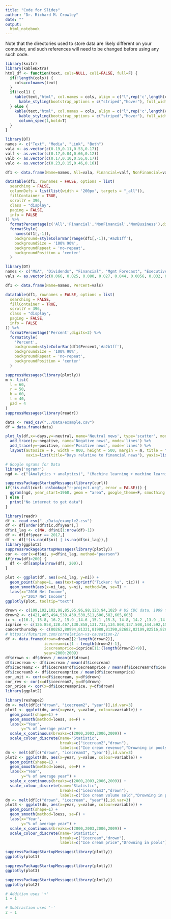 ```yaml
---
title: "Code for Slides"
author: "Dr. Richard M. Crowley"
date: ""
output:
  html_notebook
---
```


Note that the directories used to store data are likely different on your computer, and such references will need to be changed before using any such code.

```r
library(knitr)
library(kableExtra)
html_df <- function(text, cols=NULL, col1=FALSE, full=F) {
  if(!length(cols)) {
    cols=colnames(text)
  }
  if(!col1) {
    kable(text,"html", col.names = cols, align = c("l",rep('c',length(cols)-1))) %>%
      kable_styling(bootstrap_options = c("striped","hover"), full_width=full)
  } else {
    kable(text,"html", col.names = cols, align = c("l",rep('c',length(cols)-1))) %>%
      kable_styling(bootstrap_options = c("striped","hover"), full_width=full) %>%
      column_spec(1,bold=T)
  }
}
```

```r
library(DT)
names <- c("Text", "Media", "Link", "Both")
vala <- as.vector(c(0.19,0.11,0.53,0.17))
valf <- as.vector(c(0.17,0.04,0.66,0.12))
valb <- as.vector(c(0.17,0.10,0.56,0.17))
valo <- as.vector(c(0.23,0.15,0.46,0.16))

df1 <- data.frame(Name=names, All=vala, Financial=valf, NonFinancial=valb, NonBusiness=valo)

datatable(df1, rownames = FALSE, options = list(
  searching = FALSE,
  columnDefs = list(list(width = '200px', targets = "_all")),
  fillContainer = TRUE,
  scrollY = 396,
  class = "display",
  paging = FALSE,
  info = FALSE
)) %>%
  formatPercentage(c('All','Financial','NonFinancial','NonBusiness'),digits=2) %>%
  formatStyle(
    names(df1[,-1]),
    background=styleColorBar(range(df1[,-1]),'#a2b1ff'),
    backgroundSize = '100% 90%',
    backgroundRepeat = 'no-repeat',
    backgroundPosition = 'center'
  )
```

```r
library(DT)
names <- c("M&A", "Dividends", "Financial", "Mgmt Forecast", "Executive","Awards", "Contract", "Analyst Forecast", "Insider trade", "10-K", "10-Q", "8-K")
vals <- as.vector(c(0.066, 0.025, 0.080, 0.027, 0.044, 0.0056, 0.032, 0.0090, 0.157, 0.0046, 0.013, 0.051))

df1 <- data.frame(Name=names, Percent=vals)

datatable(df1, rownames = FALSE, options = list(
  searching = FALSE,
  fillContainer = TRUE,
  scrollY = 396,
  class = "display",
  paging = FALSE,
  info = FALSE
)) %>%
  formatPercentage('Percent',digits=2) %>%
  formatStyle(
    'Percent',
    background=styleColorBar(df1$Percent,'#a2b1ff'),
    backgroundSize = '100% 90%',
    backgroundRepeat = 'no-repeat',
    backgroundPosition = 'center'
  )
```

```r
suppressMessages(library(plotly))
m <- list(
  l = 60,
  r = 50,
  b = 60,
  t = 40,
  pad = 4
)
suppressMessages(library(readr))

data <- read_csv("../Data/example.csv")
df = data.frame(data)

plot_ly(df,x=~days,y=~neutral, name='Neutral news', type='scatter', mode='lines') %>%
  add_trace(y=~negative, name='Negative news', mode='lines') %>%
  add_trace(y=~positive, name='Positive news', mode='lines') %>%
  layout(autosize = F, width = 800, height = 500, margin = m, title = "Tweets around financial news", 
         xaxis=list(title="Days relative to financial news"), yaxis=list(title="% days with tweets"))
```

```r
# Google ngrams for Data
library('ngramr')
ngd <- c("(Analytics + analytics)", "(Machine learning + machine learning)")
```

```r
suppressPackageStartupMessages(library(curl))
if(!is.null(curl::nslookup("r-project.org", error = FALSE))) {
  ggram(ngd, year_start=1960, geom = "area", google_theme=F, smoothing = 3) + theme(legend.position="bottom", legend.direction="horizontal")
} else {
  print("No internet to get data")
}
```

```r
library(readr)
df <- read_csv("../Data/example2.csv")
df <- df[order(df$tic,df$year),]
df$ni_lag <- c(NA, df$ni[1:nrow(df)-1])
df <- df[df$year == 2017,]
df <- df[!(is.na(df$ni) | is.na(df$ni_lag)),]
library(ggplot2)
suppressPackageStartupMessages(library(plotly))
cor <- cor(x=df$ni, y=df$ni_lag, method="pearson")
if(nrow(df)>200) {
  df <- df[sample(nrow(df), 200),]
}
```

```r
plot <- ggplot(df, aes(x=ni_lag, y=ni)) + 
  geom_point(shape=1, aes(text=sprintf("Ticker: %s", tic))) + 
  geom_smooth(aes(x=ni_lag, y=ni), method=lm, se=T) + 
  labs(x="2016 Net Income",
       y="2017 Net Income")
ggplotly(plot, tooltip="text")
```

```r
drown <- c(109,102,102,98,85,95,96,98,123,94,102) # US CDC data, 1999 to 2009 (falling in)
drown2 <- c(421,465,494,538,430,530,511,600,582,605,603)
ic <- c(16.1, 15.8, 16.2, 15.9 ,14.6 ,15.1 ,15.3, 14.8, 14.2 ,13.9 ,14 ,13.2 ,13.2 ,13 ,12.5 ,12.9 ,13.1) # Statista, 2000 to 2016
icprice <- c(126.858,128.467,130.858,131.733,134.808,137.508,144.592,150.575,155.500,161.742,164.375,173.408,179.033,175.467,178.250,177.575,179.233,183.373,192.768,196.637,195.055,209.161,215.524,215.489,215.412,219.201,219.452,219.903,219.593) # CPI data for ice cream and related products, 1990-2018
cancerthursday <- c(80262,80994,81321,81988,81390,82682,82109,82516,82663,83166,84978,84742) # CDC (tylervigen.com)
# https://futurism.com/correlation-vs-causation-2/
df <- data.frame(drown=drown2[2:length(drown2)],
                 icecream=ic[1 : length(drown2)-1],
                 icecreamprice=icprice[11:(length(drown2)+9)],
                 year=2000:2009)
df$drown <- df$drown / mean(df$drown)
df$icecream <- df$icecream / mean(df$icecream)
df$icecream2 <- df$icecream*df$icecreamprice / mean(df$icecream*df$icecreamprice)
df$icecream3 <- df$icecreamprice / mean(df$icecreamprice)
cor_unit <- cor(x=df$icecream, y=df$drown)
cor_rev <- cor(x=df$icecream2, y=df$drown)
cor_price <- cor(x=df$icecreamprice, y=df$drown)
library(ggplot2)

library(reshape2)
dm <- melt(df[c("drown", "icecream2", "year")],id.var=3)
plot1 <- ggplot(dm, aes(x=year, y=value, colour=variable)) + 
  geom_point(shape=1) +
  geom_smooth(method=loess, se=F) +
  labs(x="Year",
       y="% of average year") + 
  scale_x_continuous(breaks=c(2000,2003,2006,2009)) + 
  scale_colour_discrete(name="Statistic",
                        breaks=c("icecream2","drown"),
                        labels=c("Ice cream revenue","Drowning in pools"))
dm <- melt(df[c("drown", "icecream3", "year")],id.var=3)
plot2 <- ggplot(dm, aes(x=year, y=value, colour=variable)) + 
  geom_point(shape=1) +
  geom_smooth(method=loess, se=F) +
  labs(x="Year",
       y="% of average year") + 
  scale_x_continuous(breaks=c(2000,2003,2006,2009)) + 
  scale_colour_discrete(name="Statistic",
                        breaks=c("icecream3","drown"),
                        labels=c("Ice cream volume sold","Drowning in pools"))
dm <- melt(df[c("drown", "icecream", "year")],id.var=3)
plot3 <- ggplot(dm, aes(x=year, y=value, colour=variable)) + 
  geom_point(shape=1) +
  geom_smooth(method=loess, se=F) +
  labs(x="Year",
       y="% of average year") + 
  scale_x_continuous(breaks=c(2000,2003,2006,2009)) + 
  scale_colour_discrete(name="Statistic",
                        breaks=c("icecream","drown"),
                        labels=c("Ice cream price","Drowning in pools"))
```

```r
suppressPackageStartupMessages(library(plotly))
ggplotly(plot1)
```

```r
suppressPackageStartupMessages(library(plotly))
ggplotly(plot3)
```

```r
suppressPackageStartupMessages(library(plotly))
ggplotly(plot2)
```

```r
# Addition uses '+'
1 + 1

# Subtraction uses '-'
2 - 1
```

